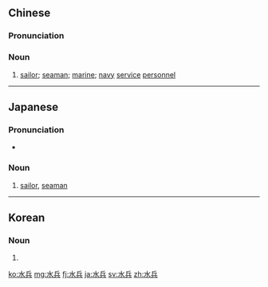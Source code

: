 ==Chinese==
{{zh-forms}}

===Pronunciation===
{{zh-pron
|m=shuǐbīng
|c=seoi2 bing1
|mn=qz,xm,zz:chúi-peng
|cat=n
}}

===Noun===
{{zh-noun}}

# [[sailor]]; [[seaman]]; [[marine]]; [[navy]] [[service]] [[personnel]]

----

==Japanese==
{{ja-kanjitab|すい|へい|yomi=on}}

===Pronunciation===
* {{IPA|[sɯiheː]|lang=ja}}

===Noun===
{{ja-noun|すいへい}}

# [[sailor]], [[seaman]]

----

==Korean==
{{ko-hanjatab}}

===Noun===
{{ko-noun|rv=subyeong|hangeul=수병}}

# {{hanja form of|수병|sailor}}

[[ko:水兵]]
[[mg:水兵]]
[[fj:水兵]]
[[ja:水兵]]
[[sv:水兵]]
[[zh:水兵]]